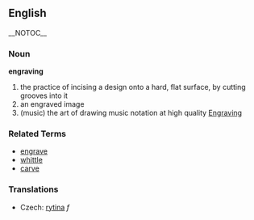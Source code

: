 ==English== {{wikipedia}} __NOTOC__
=== Noun ===
'''engraving''' 
# the practice of incising a design onto a hard, flat surface, by cutting grooves into it
# an engraved image
# (music) the art of drawing music notation at high quality [[wikipedia:Engraving (music)|Engraving]]

=== Related Terms ===
* [[engrave]]
* [[whittle]]
* [[carve]]

===Translations===
*Czech: [[rytina]] ''f''